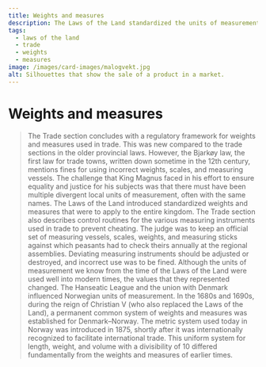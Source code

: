 ```yaml
---
title: Weights and measures
description: The Laws of the Land standardized the units of measurement and weight
tags:
  - laws of the land
  - trade
  - weights
  - measures
image: /images/card-images/malogvekt.jpg
alt: Silhouettes that show the sale of a product in a market.
---
```



# Weights and measures 

<Blockquote
    quote='“And because it is so accepted in the entire country that the same steelyard and the equivalent weights and the equivalent scale weights and the equivalent measuring vessels and the equivalent measuring sticks are to be valid in the entire country, so that ignorant people are less likely to be fooled wherever they might arrive in the country.”'
    footer='Trade section, chapter 29' />


<Container stil="initial side">
    The Trade section concludes with a regulatory framework for weights and measures used in trade. This was new compared to the trade sections in the older provincial laws. However, the Bjarkøy law, the first law for trade towns, written down sometime in the 12th century, mentions fines for using incorrect weights, scales, and measuring vessels. The challenge that King Magnus faced in his effort to ensure equality and justice for his subjects was that there must have been multiple divergent local units of measurement, often with the same names. The Laws of the Land introduced standardized weights and measures that were to apply to the entire kingdom. The Trade section also describes control routines for the various measuring instruments used in trade to prevent cheating. The judge was to keep an official set of measuring vessels, scales, weights, and measuring sticks against which peasants had to check theirs annually at the regional assemblies. Deviating measuring instruments should be adjusted or destroyed, and incorrect use was to be fined. Although the units of measurement we know from the time of the Laws of the Land were used well into modern times, the values that they represented changed. The Hanseatic League and the union with Denmark influenced Norwegian units of measurement. In the 1680s and 1690s, during the reign of Christian V (who also replaced the Laws of the Land), a permanent common system of weights and measures was established for Denmark–Norway. The metric system used today in Norway was introduced in 1875, shortly after it was internationally recognized to facilitate international trade. This uniform system for length, weight, and volume with a divisibility of 10 differed fundamentally from the weights and measures of earlier times.
</Container>

<Figure
    image="/images/kjopebolken/vekt.jpg"
    title="Various weights from the exhibition. Photo: Olaf Knarvik"
    alt="Various weights from an exhibition showcase."
>
</Figure>
